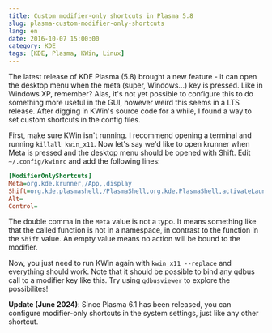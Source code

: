 ```yaml
---
title: Custom modifier-only shortcuts in Plasma 5.8
slug: plasma-custom-modifier-only-shortcuts
lang: en
date: 2016-10-07 15:00:00
category: KDE
tags: [KDE, Plasma, KWin, Linux]
---
```


The latest release of KDE Plasma (5.8) brought a new feature - it can open the
desktop menu when the meta (super, Windows...) key is pressed. Like in Windows
XP, remember? Alas, it's not yet possible to configure this to do something more
useful in the GUI, however weird this seems in a LTS release. After digging in
KWin's source code for a while, I found a way to set custom shortcuts in the
config files.

First, make sure KWin isn't running. I recommend opening a terminal and running
`killall kwin_x11`. Now let's say we'd like to open krunner when Meta is pressed
and the desktop menu should be opened with Shift. Edit `~/.config/kwinrc` and
add the following lines:

```ini
[ModifierOnlyShortcuts]
Meta=org.kde.krunner,/App,,display
Shift=org.kde.plasmashell,/PlasmaShell,org.kde.PlasmaShell,activateLauncherMenu
Alt=
Control=
```

The double comma in the `Meta` value is not a typo. It means something like that
the called function is not in a namespace, in contrast to the function in the
`Shift` value. An empty value means no action will be bound to the modifier.

Now, you just need to run KWin again with `kwin_x11 --replace` and everything
should work. Note that it should be possible to bind any qdbus call to a
modifier key like this. Try using `qdbusviewer` to explore the possibilites!

**Update (June 2024)**: Since Plasma 6.1 has been released, you can configure 
modifier-only shortcuts in the system settings, just like any other shortcut.
